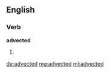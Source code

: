 ==English==

===Verb===
'''advected'''

# {{en-past of|advect}}

[[de:advected]]
[[mg:advected]]
[[ml:advected]]